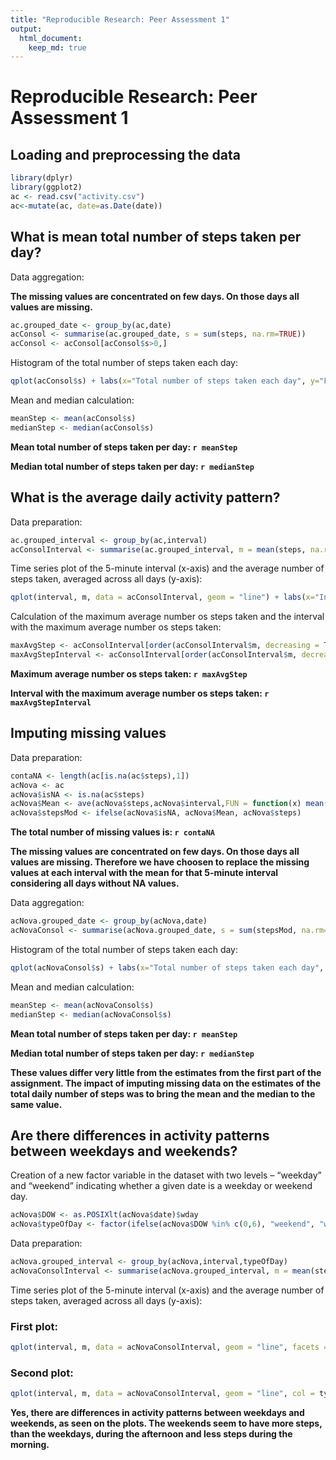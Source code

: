 ```yaml
---
title: "Reproducible Research: Peer Assessment 1"
output: 
  html_document:
    keep_md: true
---
```


# Reproducible Research: Peer Assessment 1
  
  
## Loading and preprocessing the data
```r
library(dplyr)
library(ggplot2)
ac <- read.csv("activity.csv")
ac<-mutate(ac, date=as.Date(date))
```
  
## What is mean total number of steps taken per day?
  
Data aggregation:
  
**The missing values are concentrated on few days. On those days all values are missing.**

```r
ac.grouped_date <- group_by(ac,date)
acConsol <- summarise(ac.grouped_date, s = sum(steps, na.rm=TRUE))
acConsol <- acConsol[acConsol$s>0,]
```
  
Histogram of the total number of steps taken each day:
  
```r
qplot(acConsol$s) + labs(x="Total number of steps taken each day", y="Frequency")
```
  
Mean and median calculation:
  
```r
meanStep <- mean(acConsol$s)
medianStep <- median(acConsol$s)
```
  
**Mean total number of steps taken per day: `r meanStep`**
  
**Median total number of steps taken per day: `r medianStep`**
  
  
  
## What is the average daily activity pattern?
  
Data preparation:
  
```r
ac.grouped_interval <- group_by(ac,interval)
acConsolInterval <- summarise(ac.grouped_interval, m = mean(steps, na.rm=TRUE))
```
  
Time series plot of the 5-minute interval (x-axis) and the average number of steps taken, averaged across all days (y-axis):
  
```r
qplot(interval, m, data = acConsolInterval, geom = "line") + labs(x="Intervals", y="Averaged Steps")
```
  
Calculation of the maximum average number os steps taken and the interval with the maximum average number os steps taken:
  
```r
maxAvgStep <- acConsolInterval[order(acConsolInterval$m, decreasing = TRUE),][1,]$m
maxAvgStepInterval <- acConsolInterval[order(acConsolInterval$m, decreasing = TRUE),][1,]$interval
```
  
**Maximum average number os steps taken: `r maxAvgStep`**
  
**Interval with the maximum average number os steps taken: `r maxAvgStepInterval`**
  
  
  
## Imputing missing values
  
Data preparation:
  
```r
contaNA <- length(ac[is.na(ac$steps),1])
acNova <- ac
acNova$isNA <- is.na(ac$steps)
acNova$Mean <- ave(acNova$steps,acNova$interval,FUN = function(x) mean(x, na.rm = TRUE))
acNova$stepsMod <- ifelse(acNova$isNA, acNova$Mean, acNova$steps)
```
  
**The total number of missing values is: `r contaNA`**
  
**The missing values are concentrated on few days. On those days all values are missing. Therefore we have choosen to replace the missing values at each interval with the mean for that 5-minute interval considering all days without NA values.**
  
Data aggregation:
  
```r
acNova.grouped_date <- group_by(acNova,date)
acNovaConsol <- summarise(acNova.grouped_date, s = sum(stepsMod, na.rm=TRUE))
```
  
Histogram of the total number of steps taken each day:
  
```r
qplot(acNovaConsol$s) + labs(x="Total number of steps taken each day", y="Frequency")
```
  
Mean and median calculation:
  
```r
meanStep <- mean(acNovaConsol$s)
medianStep <- median(acNovaConsol$s)
```
  
**Mean total number of steps taken per day: `r meanStep`**
  
**Median total number of steps taken per day: `r medianStep`**
  
  
**These values differ very little from the estimates from the first part of the assignment. The impact of imputing missing data on the estimates of the total daily number of steps was to bring the mean and the median to the same value.**
    
  
  
## Are there differences in activity patterns between weekdays and weekends?
  
Creation of a new factor variable in the dataset with two levels -- "weekday" and "weekend" indicating whether a given date is a weekday or weekend day.
  
```r
acNova$DOW <- as.POSIXlt(acNova$date)$wday
acNova$typeOfDay <- factor(ifelse(acNova$DOW %in% c(0,6), "weekend", "weekday"))
```
  
Data preparation:
  
```r
acNova.grouped_interval <- group_by(acNova,interval,typeOfDay)
acNovaConsolInterval <- summarise(acNova.grouped_interval, m = mean(stepsMod))
```
  
Time series plot of the 5-minute interval (x-axis) and the average number of steps taken, averaged across all days (y-axis):
  
### First plot:
```r
qplot(interval, m, data = acNovaConsolInterval, geom = "line", facets = typeOfDay ~ .) + labs(x="Intervals", y="Averaged Steps")
```
  
### Second plot:
```r
qplot(interval, m, data = acNovaConsolInterval, geom = "line", col = typeOfDay) + labs(x="Intervals", y="Averaged Steps")
```
  
**Yes, there are differences in activity patterns between weekdays and weekends, as seen on the plots. The weekends seem to have more steps, than the weekdays, during the afternoon and less steps during the morning.**

